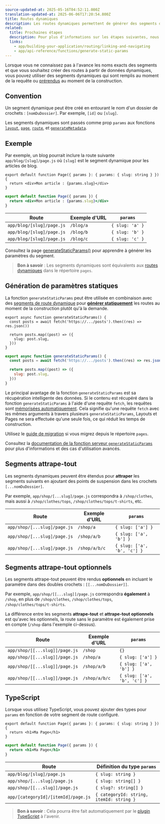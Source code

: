 ```yaml
---
source-updated-at: 2025-05-16T04:52:11.000Z
translation-updated-at: 2025-06-06T17:20:54.800Z
title: Routes dynamiques
description: Les routes dynamiques permettent de générer des segments d'URL à partir de données dynamiques de manière programmatique.
related:
  title: Prochaines étapes
  description: Pour plus d'informations sur les étapes suivantes, nous recommandons les sections suivantes
  links:
    - app/building-your-application/routing/linking-and-navigating
    - app/api-reference/functions/generate-static-params
---
```


Lorsque vous ne connaissez pas à l'avance les noms exacts des segments et que vous souhaitez créer des routes à partir de données dynamiques, vous pouvez utiliser des segments dynamiques qui sont remplis au moment de la requête ou [prérendus](#generating-static-params) au moment de la construction.

## Convention

Un segment dynamique peut être créé en entourant le nom d'un dossier de crochets : `[nomDuDossier]`. Par exemple, `[id]` ou `[slug]`.

Les segments dynamiques sont passés comme prop `params` aux fonctions [`layout`](/docs/app/api-reference/file-conventions/layout), [`page`](/docs/app/api-reference/file-conventions/page), [`route`](/docs/app/building-your-application/routing/route-handlers), et [`generateMetadata`](/docs/app/api-reference/functions/generate-metadata#generatemetadata-function).

## Exemple

Par exemple, un blog pourrait inclure la route suivante `app/blog/[slug]/page.js` où `[slug]` est le segment dynamique pour les articles de blog.

```tsx filename="app/blog/[slug]/page.tsx" switcher
export default function Page({ params }: { params: { slug: string } }) {
  return <div>Mon article : {params.slug}</div>
}
```

```jsx filename="app/blog/[slug]/page.js" switcher
export default function Page({ params }) {
  return <div>Mon article : {params.slug}</div>
}
```

| Route                     | Exemple d'URL | `params`        |
| ------------------------- | ----------- | --------------- |
| `app/blog/[slug]/page.js` | `/blog/a`   | `{ slug: 'a' }` |
| `app/blog/[slug]/page.js` | `/blog/b`   | `{ slug: 'b' }` |
| `app/blog/[slug]/page.js` | `/blog/c`   | `{ slug: 'c' }` |

Consultez la page [generateStaticParams()](#generating-static-params) pour apprendre à générer les paramètres du segment.

> **Bon à savoir** : Les segments dynamiques sont équivalents aux [routes dynamiques](/docs/app/building-your-application/routing/dynamic-routes) dans le répertoire `pages`.

## Génération de paramètres statiques

La fonction `generateStaticParams` peut être utilisée en combinaison avec des [segments de route dynamique](/docs/app/building-your-application/routing/dynamic-routes) pour [**générer statiquement**](/docs/app/building-your-application/rendering/server-components#static-rendering-default) les routes au moment de la construction plutôt qu'à la demande.

```tsx filename="app/blog/[slug]/page.tsx" switcher
export async function generateStaticParams() {
  const posts = await fetch('https://.../posts').then((res) => res.json())

  return posts.map((post) => ({
    slug: post.slug,
  }))
}
```

```jsx filename="app/blog/[slug]/page.js" switcher
export async function generateStaticParams() {
  const posts = await fetch('https://.../posts').then((res) => res.json())

  return posts.map((post) => ({
    slug: post.slug,
  }))
}
```

Le principal avantage de la fonction `generateStaticParams` est sa récupération intelligente des données. Si le contenu est récupéré dans la fonction `generateStaticParams` à l'aide d'une requête `fetch`, les requêtes sont [mémorisées automatiquement](/docs/app/building-your-application/caching#request-memoization). Cela signifie qu'une requête `fetch` avec les mêmes arguments à travers plusieurs `generateStaticParams`, Layouts et Pages ne sera effectuée qu'une seule fois, ce qui réduit les temps de construction.

Utilisez le [guide de migration](/docs/app/building-your-application/upgrading/app-router-migration#dynamic-paths-getstaticpaths) si vous migrez depuis le répertoire `pages`.

Consultez la [documentation de la fonction serveur `generateStaticParams`](/docs/app/api-reference/functions/generate-static-params) pour plus d'informations et des cas d'utilisation avancés.

## Segments attrape-tout

Les segments dynamiques peuvent être étendus pour **attraper** les segments suivants en ajoutant des points de suspension dans les crochets `[...nomDuDossier]`.

Par exemple, `app/shop/[...slug]/page.js` correspondra à `/shop/clothes`, mais aussi à `/shop/clothes/tops`, `/shop/clothes/tops/t-shirts`, etc.

| Route                        | Exemple d'URL   | `params`                    |
| ---------------------------- | ------------- | --------------------------- |
| `app/shop/[...slug]/page.js` | `/shop/a`     | `{ slug: ['a'] }`           |
| `app/shop/[...slug]/page.js` | `/shop/a/b`   | `{ slug: ['a', 'b'] }`      |
| `app/shop/[...slug]/page.js` | `/shop/a/b/c` | `{ slug: ['a', 'b', 'c'] }` |

## Segments attrape-tout optionnels

Les segments attrape-tout peuvent être rendus **optionnels** en incluant le paramètre dans des doubles crochets : `[[...nomDuDossier]]`.

Par exemple, `app/shop/[[...slug]]/page.js` correspondra **également** à `/shop`, en plus de `/shop/clothes`, `/shop/clothes/tops`, `/shop/clothes/tops/t-shirts`.

La différence entre les segments **attrape-tout** et **attrape-tout optionnels** est qu'avec les optionnels, la route sans le paramètre est également prise en compte (`/shop` dans l'exemple ci-dessus).

| Route                          | Exemple d'URL   | `params`                    |
| ------------------------------ | ------------- | --------------------------- |
| `app/shop/[[...slug]]/page.js` | `/shop`       | `{}`                        |
| `app/shop/[[...slug]]/page.js` | `/shop/a`     | `{ slug: ['a'] }`           |
| `app/shop/[[...slug]]/page.js` | `/shop/a/b`   | `{ slug: ['a', 'b'] }`      |
| `app/shop/[[...slug]]/page.js` | `/shop/a/b/c` | `{ slug: ['a', 'b', 'c'] }` |

## TypeScript

Lorsque vous utilisez TypeScript, vous pouvez ajouter des types pour `params` en fonction de votre segment de route configuré.

```tsx filename="app/blog/[slug]/page.tsx" switcher
export default function Page({ params }: { params: { slug: string } }) {
  return <h1>Ma Page</h1>
}
```

```jsx filename="app/blog/[slug]/page.js" switcher
export default function Page({ params }) {
  return <h1>Ma Page</h1>
}
```

| Route                               | Définition du type `params`           |
| ----------------------------------- | ------------------------------------- |
| `app/blog/[slug]/page.js`           | `{ slug: string }`                    |
| `app/shop/[...slug]/page.js`        | `{ slug: string[] }`                  |
| `app/shop/[[...slug]]/page.js`      | `{ slug?: string[] }`                 |
| `app/[categoryId]/[itemId]/page.js` | `{ categoryId: string, itemId: string }` |

> **Bon à savoir** : Cela pourra être fait automatiquement par le [plugin TypeScript](/docs/app/building-your-application/configuring/typescript#typescript-plugin) à l'avenir.